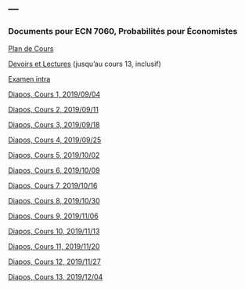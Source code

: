 ---
---

<link rel="stylesheet" href="styles.css" type="text/css">

### Documents pour ECN 7060, Probabilités pour Économistes

[Plan de Cours](./ECN7060/ECN7060A-A19-PC.pdf)

[Devoirs et Lectures](./ECN7060/ECN7060_DL.pdf) (jusqu'au cours 13, inclusif)

[Examen intra](./ECN7060/EI19.pdf)

[Diapos, Cours 1, 2019/09/04](./ECN7060/ECN7060_1.pdf)

[Diapos, Cours 2, 2019/09/11](./ECN7060/ECN7060_2.pdf)

[Diapos, Cours 3, 2019/09/18](./ECN7060/ECN7060_3.pdf)

[Diapos, Cours 4, 2019/09/25](./ECN7060/ECN7060_4.pdf)

[Diapos, Cours 5, 2019/10/02](./ECN7060/ECN7060_5.pdf)

[Diapos, Cours 6, 2019/10/09](./ECN7060/ECN7060_6.pdf)

[Diapos, Cours 7, 2019/10/16](./ECN7060/ECN7060_7.pdf)

[Diapos, Cours 8, 2019/10/30](./ECN7060/ECN7060_8.pdf)

[Diapos, Cours 9, 2019/11/06](./ECN7060/ECN7060_9.pdf)

[Diapos, Cours 10, 2019/11/13](./ECN7060/ECN7060_10.pdf)

[Diapos, Cours 11, 2019/11/20](./ECN7060/ECN7060_11.pdf)

[Diapos, Cours 12, 2019/11/27](./ECN7060/ECN7060_12.pdf)

[Diapos, Cours 13, 2019/12/04](./ECN7060/ECN7060_13.pdf)

